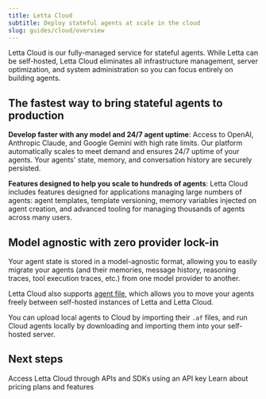 ```yaml
---
title: Letta Cloud
subtitle: Deploy stateful agents at scale in the cloud
slug: guides/cloud/overview
---
```

Letta Cloud is our fully-managed service for stateful agents. While Letta can be self-hosted, Letta Cloud eliminates all infrastructure management, server optimization, and system administration so you can focus entirely on building agents.

## The fastest way to bring stateful agents to production

**Develop faster with any model and 24/7 agent uptime**: Access to OpenAI, Anthropic Claude, and Google Gemini with high rate limits. Our platform automatically scales to meet demand and ensures 24/7 uptime of your agents. Your agents' state, memory, and conversation history are securely persisted.

**Features designed to help you scale to hundreds of agents**: Letta Cloud includes features designed for applications managing large numbers of agents: agent templates, template versioning, memory variables injected on agent creation, and advanced tooling for managing thousands of agents across many users.

## Model agnostic with zero provider lock-in

Your agent state is stored in a model-agnostic format, allowing you to easily migrate your agents (and their memories, message history, reasoning traces, tool execution traces, etc.) from one model provider to another.

Letta Cloud also supports [agent file](/guides/agents/agent-file), which allows you to move your agents freely between self-hosted instances of Letta and Letta Cloud.

You can upload local agents to Cloud by importing their `.af` files, and run Cloud agents locally by downloading and importing them into your self-hosted server.

## Next steps

<CardGroup>
  <Card
    title="Create an API key"
    icon="fa-sharp fa-light fa-key"
    href="/cloud/api_key">
    Access Letta Cloud through APIs and SDKs using an API key
  </Card>
  <Card
    title="Plans & Pricing"
    icon="fa-sharp fa-light fa-credit-card"
    href="/guides/cloud/plans">
    Learn about pricing plans and features
  </Card>
</CardGroup>
